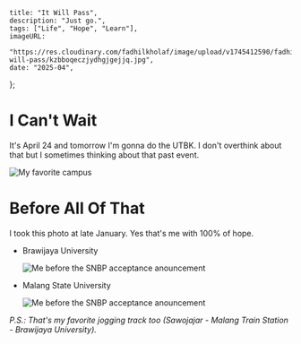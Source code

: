     title: "It Will Pass",
    description: "Just go.",
    tags: ["Life", "Hope", "Learn"],
    imageURL:
        "https://res.cloudinary.com/fadhilkholaf/image/upload/v1745412590/fadhilkholaf.my.id/blog/it-will-pass/kzbboqeczjydhgjgejjq.jpg",
    date: "2025-04",
};

# I Can't Wait

It's April 24 and tomorrow I'm gonna do the UTBK. I don't overthink about that but I sometimes thinking about that past event.

![My favorite campus](https://res.cloudinary.com/fadhilkholaf/image/upload/v1745412590/fadhilkholaf.my.id/blog/it-will-pass/q6zi8tshixrbp958249b.jpg)

# Before All Of That

I took this photo at late January. Yes that's me with 100% of hope.

- Brawijaya University

    ![Me before the SNBP acceptance anouncement](https://res.cloudinary.com/fadhilkholaf/image/upload/v1745412587/fadhilkholaf.my.id/blog/it-will-pass/gxjuo8gsprecnqbforsv.jpg)

- Malang State University

    ![Me before the SNBP acceptance anouncement](https://res.cloudinary.com/fadhilkholaf/image/upload/v1745412584/fadhilkholaf.my.id/blog/it-will-pass/nspnps0k9clz1d2irc7b.jpg)

_P.S.: That's my favorite jogging track too (Sawojajar - Malang Train Station - Brawijaya University)._
